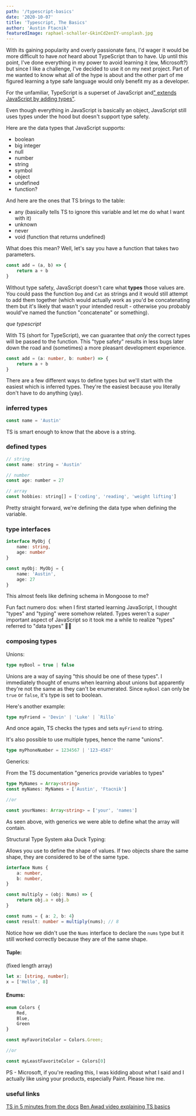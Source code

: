 ```yaml
---
path: '/typescript-basics'
date: '2020-10-07'
title: 'Typescript, The Basics'
author: 'Austin Ftacnik'
featuredImage: raphael-schaller-GkinCd2enIY-unsplash.jpg
---
```


With its gaining popularity and overly passionate fans, I'd wager it would be more difficult to have *not* heard about TypeScript than to have. Up until this point, I've done everything in my power to avoid learning it (ew, Microsoft?) but since I like a challenge, I've decided to use it on my next project. Part of me wanted to know what all of the hype is about and the other part of me figured learning a type safe language would only benefit my as a developer.

For the unfamiliar, TypeScript is a superset of JavaScript and<a href='https://www.typescriptlang.org/'>" extends JavaScript by adding types"</a>.

Even though everything in JavaScript is basically an object, JavaScript still uses types under the hood but doesn't support type safety.

Here are the data types that JavaScript supports:
<ul>
    <li>boolean</li>
    <li>big integer</li>
    <li>null</li>
    <li>number</li>
    <li>string</li>
    <li>symbol</li>
    <li>object</li>
    <li>undefined</li>
    <li>function?</li>
</ul>

And here are the ones that TS brings to the table:

<ul>
    <li>any (basically tells TS to ignore this variable and let me do what I want with it)</li>
    <li>unknown</li>
    <li>never</li>
    <li>void (function that returns undefined)</li>
</ul>

What does this mean? Well, let's say you have a function that takes two parameters.

```JavaScript
const add = (a, b) => {
    return a + b
}
```

Without type safety, JavaScript doesn't care what **types** those values are. You could pass the function `Dog` and `Cat` as strings and it would still attempt to add them together (which would actually work as you'd be concatenating them but it's likely that wasn't your intended result - otherwise you probably would've named the function "concatenate" or something).

*que typescript*

With TS (short for TypeScript), we can guarantee that *only* the correct types will be passed to the function. This "type safety" results in less bugs later down the road and (sometimes) a more pleasant development experience.

```TypeScript
const add = (a: number, b: number) => {
    return a + b
}
```

There are a few different ways to define types but we'll start with the easiest which is inferred types. They're the easiest because you literally don't have to do anything (yay).

### inferred types

```JavaScript
const name = 'Austin'
```

TS is smart enough to know that the above is a string. 

### defined types

```JavaScript
// string
const name: string = 'Austin'

// number
const age: number = 27

// array
const hobbies: string[] = ['coding', 'reading', 'weight lifting']

```

Pretty straight forward, we're defining the data type when defining the variable.

### type interfaces

```TypeScript
interface MyObj {
    name: string,
    age: number
}

const myObj: MyObj = {
    name: 'Austin',
    age: 27
}
```

This almost feels like defining schema in Mongoose to me?

Fun fact numero dos: when I first started learning JavaScript, I thought "types" and "typing" were somehow related. Types weren't a *super* important aspect of JavaScript so it took me a while to realize "types" referred to "data types" 🤦‍♂️

### composing types

Unions:

```TypeScript
type myBool = true | false
```
Unions are a way of saying "this should be one of these types". I immediately thought of enums when learning about unions but apparently they're not the same as they can't be enumerated. Since `myBool` can only be `true` or `false`, it's type is set to boolean.

Here's another example:

```TypeScript
type myFriend = 'Devin' | 'Luke' | `Rillo`
```
And once again, TS checks the types and sets `myFriend` to string.

It's also possible to use multiple types, hence the name "unions". 

```TypeScript
type myPhoneNumber = 1234567 | '123-4567'
```

Generics:

From the TS documentation "generics provide variables to types"

```TypeScript
type MyNames = Array<string>
const myNames: MyNames = ['Austin', 'Ftacnik']

//or 

const yourNames: Array<string> = ['your', 'names']
```
As seen above, with generics we were able to define what the array will contain.

Structural Type System aka Duck Typing:

Allows you use to define the shape of values. If two objects share the same shape, they are considered to be of the same type.

```TypeScript
interface Nums {
    a: number,
    b: number,
}

const multiply = (obj: Nums) => {
    return obj.a + obj.b
}

const nums = { a: 2, b: 4}
const result: number = multiply(nums); // 8
```
Notice how we didn't use the `Nums` interface to declare the `nums` type but it still worked correctly because they are of the same shape.

#### Tuple: 

(fixed length array)

```TypeScript
let x: [string, number];
x = ['Hello', 8]
```

#### Enums:



```TypeScript
enum Colors {
    Red,
    Blue,
    Green
}

const myFavoriteColor = Colors.Green;

//or 

const myLeastFavoriteColor = Colors[0]
```



PS - Microsoft, if you're reading this, I was kidding about what I said and I actually like using your products, especially Paint. Please hire me. 

### useful links
<a href='https://www.typescriptlang.org/docs/handbook/typescript-in-5-minutes.html'>TS in 5 minutes from the docs</a>
<a href='https://www.youtube.com/watch?v=se72XMlG1Ro'>Ben Awad video explaining TS basics</a>

